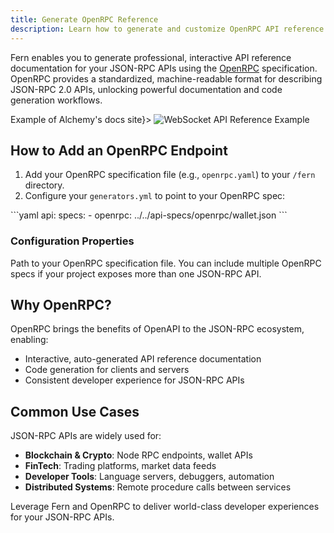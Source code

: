 ```yaml
---
title: Generate OpenRPC Reference
description: Learn how to generate and customize OpenRPC API reference documentation
---
```


Fern enables you to generate professional, interactive API reference documentation for your JSON-RPC APIs using the [OpenRPC](https://open-rpc.org/) specification. OpenRPC provides a standardized, machine-readable format for describing JSON-RPC 2.0 APIs, unlocking powerful documentation and code generation workflows.

<Frame caption={<a href="./alchemy-openrpc.png">Example of Alchemy's docs site</a>}>
  <img src="websocket-deepgram.png" alt="WebSocket API Reference Example" />
</Frame>

## How to Add an OpenRPC Endpoint

1. Add your OpenRPC specification file (e.g., `openrpc.yaml`) to your `/fern` directory.
2. Configure your `generators.yml` to point to your OpenRPC spec:

<CodeBlock title='generators.yml'>
  ```yaml
  api:
    specs:
      - openrpc: ../../api-specs/openrpc/wallet.json
  ```
</CodeBlock>

### Configuration Properties

<ParamField path="api.specs[].openrpc" required>
  Path to your OpenRPC specification file. You can include multiple OpenRPC specs if your project exposes more than one JSON-RPC API.
</ParamField>

## Why OpenRPC?

OpenRPC brings the benefits of OpenAPI to the JSON-RPC ecosystem, enabling:
- Interactive, auto-generated API reference documentation
- Code generation for clients and servers
- Consistent developer experience for JSON-RPC APIs

## Common Use Cases

JSON-RPC APIs are widely used for:
- **Blockchain & Crypto**: Node RPC endpoints, wallet APIs
- **FinTech**: Trading platforms, market data feeds
- **Developer Tools**: Language servers, debuggers, automation
- **Distributed Systems**: Remote procedure calls between services

Leverage Fern and OpenRPC to deliver world-class developer experiences for your JSON-RPC APIs.